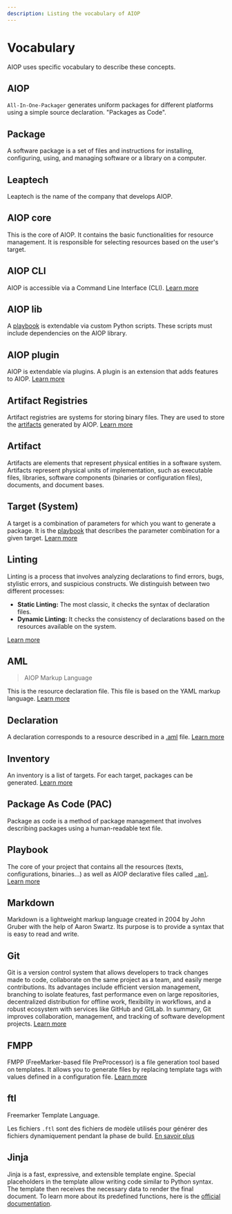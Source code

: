 ```yaml
---
description: Listing the vocabulary of AIOP
---
```


# Vocabulary

AIOP uses specific vocabulary to describe these concepts.

## AIOP

`All-In-One-Packager` generates uniform packages for different platforms using a simple source declaration. "Packages as Code".

## Package

A software package is a set of files and instructions for installing, configuring, using, and managing software or a library on a computer.

## Leaptech

Leaptech is the name of the company that develops AIOP.

## AIOP core

This is the core of AIOP. It contains the basic functionalities for resource management. It is responsible for selecting resources based on the user's target.

## AIOP CLI

AIOP is accessible via a Command Line Interface (CLI). [Learn more](/docs/cli-index)

## AIOP lib

A [playbook](#playbook) is extendable via custom Python scripts. These scripts must include dependencies on the AIOP library.

## AIOP plugin

AIOP is extendable via plugins. A plugin is an extension that adds features to AIOP. [Learn more](/docs/aiop-lib/plugins)

## Artifact Registries

Artifact registries are systems for storing binary files. They are used to store the [artifacts](#artifact) generated by AIOP. [Learn more](/docs/declarations/cookbook/remote)

## Artifact

Artifacts are elements that represent physical entities in a software system. Artifacts represent physical units of implementation, such as executable files, libraries, software components (binaries or configuration files), documents, and document bases.

## Target (System)

A target is a combination of parameters for which you want to generate a package. It is the [playbook](#playbook) that describes the parameter combination for a given target. [Learn more](/docs/configurations/inventory)

## Linting

Linting is a process that involves analyzing declarations to find errors, bugs, stylistic errors, and suspicious constructs. We distinguish between two different processes:

- **Static Linting:** The most classic, it checks the syntax of declaration files.
- **Dynamic Linting:** It checks the consistency of declarations based on the resources available on the system.

[Learn more](/docs/cli/lint)

## AML

> AIOP Markup Language

This is the resource declaration file. This file is based on the YAML markup language. [Learn more](/docs/declarations/overview)

## Declaration

A declaration corresponds to a resource described in a [.aml](#aml) file. [Learn more](/docs/declarations/overview)

## Inventory

An inventory is a list of targets. For each target, packages can be generated. [Learn more](/docs/configurations/inventory)

## Package As Code (PAC)

Package as code is a method of package management that involves describing packages using a human-readable text file.

## Playbook

The core of your project that contains all the resources (texts, configurations, binaries...) as well as AIOP declarative files called [`.aml`](#aml). [Learn more](/docs/configurations/playbook)

## Markdown

Markdown is a lightweight markup language created in 2004 by John Gruber with the help of Aaron Swartz. Its purpose is to provide a syntax that is easy to read and write.

## Git

Git is a version control system that allows developers to track changes made to code, collaborate on the same project as a team, and easily merge contributions. Its advantages include efficient version management, branching to isolate features, fast performance even on large repositories, decentralized distribution for offline work, flexibility in workflows, and a robust ecosystem with services like GitHub and GitLab. In summary, Git improves collaboration, management, and tracking of software development projects. [Learn more](https://git-scm.com)

## FMPP

FMPP (FreeMarker-based file PreProcessor) is a file generation tool based on templates. It allows you to generate files by replacing template tags with values defined in a configuration file. [Learn more](https://fmpp.sourceforge.net/license.html)

## ftl

Freemarker Template Language.

Les fichiers `.ftl` sont des fichiers de modèle utilisés pour générer des fichiers dynamiquement pendant la phase de build. [En savoir plus](/docs/declarations/cookbook/generate_file)

## Jinja

Jinja is a fast, expressive, and extensible template engine. Special placeholders in the template allow writing code similar to Python syntax. The template then receives the necessary data to render the final document. To learn more about its predefined functions, here is the [official documentation](https://jinja.palletsprojects.com/en/3.1.x/templates/#filters).